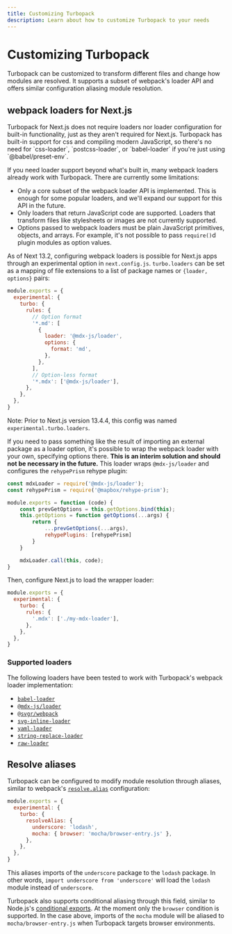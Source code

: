 ```yaml
---
title: Customizing Turbopack
description: Learn about how to customize Turbopack to your needs
---
```



# Customizing Turbopack

Turbopack can be customized to transform different files and change how modules are resolved. It supports a subset of webpack's loader API and offers similar configuration aliasing module resolution.

## webpack loaders for Next.js

<Callout type="info">
  Turbopack for Next.js does not require loaders nor loader configuration for built-in functionality, just as they aren't required for Next.js. Turbopack has built-in support for css and compiling modern JavaScript, so there's no need for `css-loader`, `postcss-loader`, or `babel-loader` if you're just using `@babel/preset-env`.
</Callout>

If you need loader support beyond what's built in, many webpack loaders already work with Turbopack. There are currently some limitations:

- Only a core subset of the webpack loader API is implemented. This is enough for some popular loaders, and we'll expand our support for this API in the future.
- Only loaders that return JavaScript code are supported. Loaders that transform files like stylesheets or images are not currently supported.
- Options passed to webpack loaders must be plain JavaScript primitives, objects, and arrays. For example, it's not possible to pass `require()`d plugin modules as option values.

As of Next 13.2, configuring webpack loaders is possible for Next.js apps through an experimental option in `next.config.js`. `turbo.loaders` can be set as a mapping of file extensions to a list of package names or `{loader, options}` pairs:

```js filename="next.config.js"
module.exports = {
  experimental: {
    turbo: {
      rules: {
        // Option format
        '*.md': [
          {
            loader: '@mdx-js/loader',
            options: {
              format: 'md',
            },
          },
        ],
        // Option-less format
        '*.mdx': ['@mdx-js/loader'],
      },
    },
  },
}
```

Note: Prior to Next.js version 13.4.4, this config was named `experimental.turbo.loaders`.

If you need to pass something like the result of importing an external package as a loader option, it's possible to wrap the webpack loader with your own, specifying options there. **This is an interim solution and should not be necessary in the future.** This loader wraps `@mdx-js/loader` and configures the `rehypePrism` rehype plugin:

```js filename="my-mdx-loader.js"
const mdxLoader = require('@mdx-js/loader');
const rehypePrism = require('@mapbox/rehype-prism');

module.exports = function (code) {
	const prevGetOptions = this.getOptions.bind(this);
	this.getOptions = function getOptions(...args) {
		return {
			...prevGetOptions(...args),
			rehypePlugins: [rehypePrism]
		}
	}

	mdxLoader.call(this, code);
}
```

Then, configure Next.js to load the wrapper loader:

```js filename="next.config.js"
module.exports = {
  experimental: {
    turbo: {
      rules: {
        '.mdx': ['./my-mdx-loader'],
      },
    },
  },
}
```

### Supported loaders

The following loaders have been tested to work with Turbopack's webpack loader implementation:

- [`babel-loader`](https://www.npmjs.com/package/babel-loader)
- [`@mdx-js/loader`](https://www.npmjs.com/package/@mdx-js/loader)
- [`@svgr/webpack`](https://www.npmjs.com/package/@svgr/webpack)
- [`svg-inline-loader`](https://www.npmjs.com/package/svg-inline-loader)
- [`yaml-loader`](https://www.npmjs.com/package/yaml-loader)
- [`string-replace-loader`](https://www.npmjs.com/package/string-replace-loader)
- [`raw-loader`](https://www.npmjs.com/package/raw-loader)

## Resolve aliases

Turbopack can be configured to modify module resolution through aliases, similar to webpack's [`resolve.alias`](https://webpack.js.org/configuration/resolve/#resolvealias) configuration:

```js filename="next.config.js"
module.exports = {
  experimental: {
    turbo: {
      resolveAlias: {
        underscore: 'lodash',
        mocha: { browser: 'mocha/browser-entry.js' },
      },
    },
  },
}
```

This aliases imports of the `underscore` package to the `lodash` package. In other words, `import underscore from 'underscore'` will load the `lodash` module instead of `underscore`.

Turbopack also supports conditional aliasing through this field, similar to Node.js's [conditional exports](https://nodejs.org/docs/latest-v18.x/api/packages.html#conditional-exports). At the moment only the `browser` condition is supported. In the case above, imports of the `mocha` module will be aliased to `mocha/browser-entry.js` when Turbopack targets browser environments.
